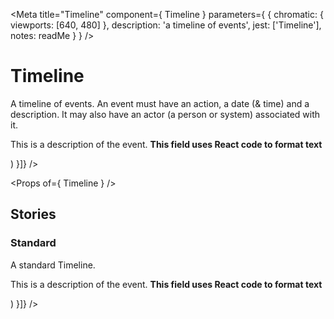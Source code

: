 
<Meta
  title="Timeline"
  component={ Timeline }
  parameters={ {
    chromatic: { viewports: [640, 480] },
    description: 'a timeline of events',
    jest: ['Timeline'],
    notes: readMe
  } }
/>

# Timeline

A timeline of events. An event must have an action, a date (& time) and a description.
It may also have an actor (a person or system) associated with it.

<Preview withToolbar>
  <Story name="Timeline">
    <Timeline items={[
      {
        action: 'Response submitted',
        date: new Date('15 Mar 2021 16:27'),
        description: 'Lorem ipsum dolor sit amet, consectetur adipisicing elit, sed do eiusmod tempor incididunt ut labore et dolore magna aliqua. Ut enim ad minim veniam, quis nostrud exercitation ullamco laboris nisi ut aliquip ex ea commodo consequat. Duis aute irure dolor in reprehenderit in voluptate velit esse cillum dolore eu fugiat nulla pariatur. Excepteur sint occaecat cupidatat non proident, sunt in culpa qui officia deserunt mollit anim id est laborum.'
      },
      {
        action: 'Issue under investigation',
        by: 'Douglas Pollock',
        date: new Date('15 Mar 2021 10:04'),
        description: 'This is a description of the event. This field accepts unformatted text only.'
      },
      {
        action: 'Issue raised on GitHub',
        by: 'Karypun',
        date: new Date('25 Jan 2021 9:35'),
        description: (<p>This is a description of the event. <strong>This field uses React code to format text</strong></p>)
      }]}
    />
  </Story>
</Preview>

<Props of={ Timeline } />


## Stories
### Standard

A standard Timeline.

<Preview>
  <Story name="Standard">
    <Timeline items={[
      {
        action: 'Response submitted',
        by: '',
        date: '15 Mar 2021 16:27pm',
        description: 'Lorem ipsum dolor sit amet, consectetur adipisicing elit, sed do eiusmod tempor incididunt ut labore et dolore magna aliqua. Ut enim ad minim veniam, quis nostrud exercitation ullamco laboris nisi ut aliquip ex ea commodo consequat. Duis aute irure dolor in reprehenderit in voluptate velit esse cillum dolore eu fugiat nulla pariatur. Excepteur sint occaecat cupidatat non proident, sunt in culpa qui officia deserunt mollit anim id est laborum.'
      },
      {
        action: 'Issue under investigation',
        by: 'Douglas Pollock',
        date: '15 Mar 2021 10:04am',
        description: 'This is a description of the event.'
      },
      {
        action: 'Issue raised on GitHub',
        by: 'Karypun',
        date: '25 Jan 2021 9:35am',
        description: (<p>This is a description of the event. <b>This field uses React code to format text</b></p>)
      }]}
    />
  </Story>
</Preview>
